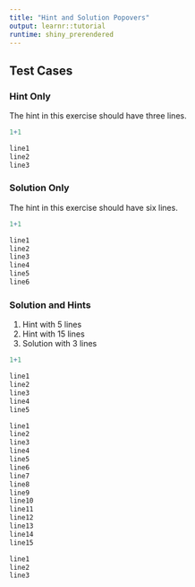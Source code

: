 ```yaml
---
title: "Hint and Solution Popovers"
output: learnr::tutorial
runtime: shiny_prerendered
---
```


## Test Cases

### Hint Only

The hint in this exercise should have three lines.

```r
1+1
```

```r
line1
line2
line3
```

### Solution Only

The hint in this exercise should have six lines.

```r
1+1
```

```r
line1
line2
line3
line4
line5
line6
```

### Solution and Hints

1. Hint with 5 lines
2. Hint with 15 lines
3. Solution with 3 lines

```r
1+1
```

```r
line1
line2
line3
line4
line5
```

```r
line1
line2
line3
line4
line5
line6
line7
line8
line9
line10
line11
line12
line13
line14
line15
```

```r
line1
line2
line3
```
